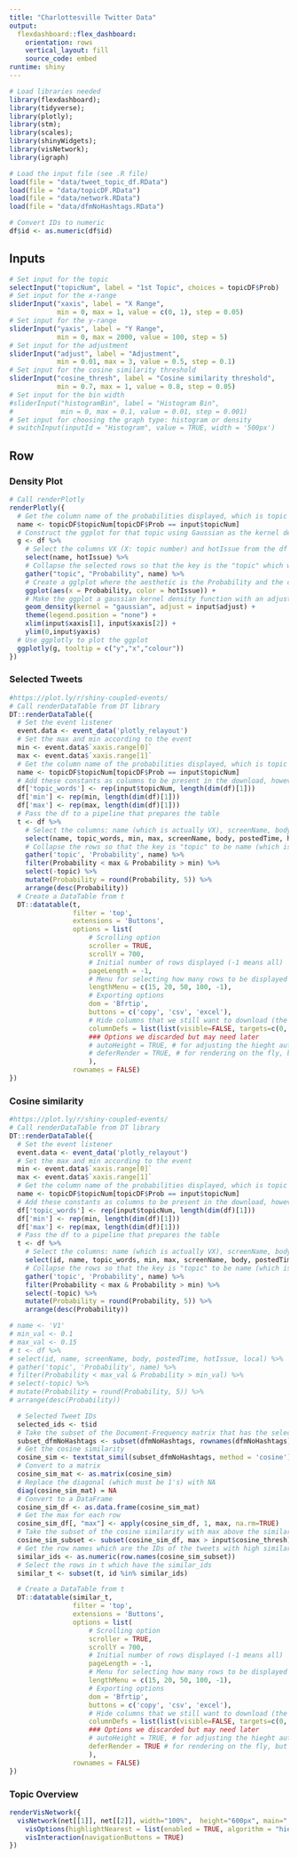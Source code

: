 ```yaml
---
title: "Charlottesville Twitter Data"
output: 
  flexdashboard::flex_dashboard:
    orientation: rows
    vertical_layout: fill
    source_code: embed
runtime: shiny
---
```


```r
# Load libraries needed
library(flexdashboard); 
library(tidyverse); 
library(plotly); 
library(stm); 
library(scales);
library(shinyWidgets);
library(visNetwork);
library(igraph)

# Load the input file (see .R file)
load(file = "data/tweet_topic_df.RData")
load(file = "data/topicDF.RData")
load(file = "data/network.RData")
load(file = "data/dfmNoHashtags.RData")

# Convert IDs to numeric
df$id <- as.numeric(df$id)
```

Inputs {.sidebar}
-------------------------------------

```r
# Set input for the topic
selectInput("topicNum", label = "1st Topic", choices = topicDF$Prob)
# Set input for the x-range
sliderInput("xaxis", label = "X Range",
            min = 0, max = 1, value = c(0, 1), step = 0.05)
# Set input for the y-range
sliderInput("yaxis", label = "Y Range",
            min = 0, max = 2000, value = 100, step = 5)
# Set input for the adjustment
sliderInput("adjust", label = "Adjustment",
            min = 0.01, max = 3, value = 0.5, step = 0.1)
# Set input for the cosine similarity threshold
sliderInput("cosine_thresh", label = "Cosine similarity threshold",
            min = 0.7, max = 1, value = 0.8, step = 0.05)
# Set input for the bin width
#sliderInput("histogramBin", label = "Histogram Bin",
#            min = 0, max = 0.1, value = 0.01, step = 0.001)
# Set input for choosing the graph type: histogram or density
# switchInput(inputId = "Histogram", value = TRUE, width = '500px')
```

Row {.tabset .tabset-fade}
-------------------------------------
    
### Density Plot

```r
# Call renderPlotly
renderPlotly({
  # Get the column name of the probabilities displayed, which is topic number VX, and X is an int
  name <- topicDF$topicNum[topicDF$Prob == input$topicNum]
  # Construct the ggplot for that topic using Gaussian as the kernel density
  g <- df %>%
    # Select the columns VX (X: topic number) and hotIssue from the df
    select(name, hotIssue) %>%
    # Collapse the selected rows so that the key is the "topic" which would be the name (which is the topic number VX), and the "Probability" is the value
    gather("topic", "Probability", name) %>%
    # Create a gglplot where the aesthetic is the Probability and the color is the hotIssue
    ggplot(aes(x = Probability, color = hotIssue)) +
    # Make the ggplot a gaussian kernel density function with an adjustment
    geom_density(kernel = "gaussian", adjust = input$adjust) +
    theme(legend.position = "none") +
    xlim(input$xaxis[1], input$xaxis[2]) +
    ylim(0,input$yaxis)
  # Use ggplotly to plot the ggplot
  ggplotly(g, tooltip = c("y","x","colour"))
})
```

### Selected Tweets

```r
#https://plot.ly/r/shiny-coupled-events/
# Call renderDataTable from DT library
DT::renderDataTable({
  # Set the event listener
  event.data <- event_data('plotly_relayout')
  # Set the max and min according to the event
  min <- event.data$`xaxis.range[0]`
  max <- event.data$`xaxis.range[1]`
  # Get the column name of the probabilities displayed, which is topic number VX, and X is an int
  name <- topicDF$topicNum[topicDF$Prob == input$topicNum]
  # Add these constants as columns to be present in the download, however, they will be invisible in the DT, using the columnDefs option
  df['topic_words'] <- rep(input$topicNum, length(dim(df)[1]))
  df['min'] <- rep(min, length(dim(df)[1]))
  df['max'] <- rep(max, length(dim(df)[1]))
  # Pass the df to a pipeline that prepares the table
  t <- df %>%
    # Select the columns: name (which is actually VX), screenName, body, postedTime, hostIssue, local
    select(name, topic_words, min, max, screenName, body, postedTime, hotIssue, local) %>%
    # Collapse the rows so that the key is "topic" to be name (which is the topic number VX), and the "Probability" is the value
    gather('topic', 'Probability', name) %>%
    filter(Probability < max & Probability > min) %>%
    select(-topic) %>%
    mutate(Probability = round(Probability, 5)) %>%
    arrange(desc(Probability))
  # Create a DataTable from t
  DT::datatable(t,
                filter = 'top',
                extensions = 'Buttons',
                options = list(
                    # Scrolling option
                    scroller = TRUE,
                    scrollY = 700,
                    # Initial number of rows displayed (-1 means all)
                    pageLength = -1,
                    # Menu for selecting how many rows to be displayed
                    lengthMenu = c(15, 20, 50, 100, -1),
                    # Exporting options
                    dom = 'Bfrtip',
                    buttons = c('copy', 'csv', 'excel'),
                    # Hide columns that we still want to download (the columns can be mentioned by numbers not names)
                    columnDefs = list(list(visible=FALSE, targets=c(0, 1, 2)))
                    ### Options we discarded but may need later
                    # autoHeight = TRUE, # for adjusting the hieght automatically, but it didn't work
                    # deferRender = TRUE, # for rendering on the fly, but seems not to have much effect
                    ),
                rownames = FALSE)
})
```

### Cosine similarity

```r
#https://plot.ly/r/shiny-coupled-events/
# Call renderDataTable from DT library
DT::renderDataTable({
  # Set the event listener
  event.data <- event_data('plotly_relayout')
  # Set the max and min according to the event
  min <- event.data$`xaxis.range[0]`
  max <- event.data$`xaxis.range[1]`
  # Get the column name of the probabilities displayed, which is topic number VX, and X is an int
  name <- topicDF$topicNum[topicDF$Prob == input$topicNum]
  # Add these constants as columns to be present in the download, however, they will be invisible in the DT, using the columnDefs option
  df['topic_words'] <- rep(input$topicNum, length(dim(df)[1]))
  df['min'] <- rep(min, length(dim(df)[1]))
  df['max'] <- rep(max, length(dim(df)[1]))
  # Pass the df to a pipeline that prepares the table
  t <- df %>%
    # Select the columns: name (which is actually VX), screenName, body, postedTime, hostIssue, local
    select(id, name, topic_words, min, max, screenName, body, postedTime, hotIssue, local) %>%
    # Collapse the rows so that the key is "topic" to be name (which is the topic number VX), and the "Probability" is the value
    gather('topic', 'Probability', name) %>%
    filter(Probability < max & Probability > min) %>%
    select(-topic) %>%
    mutate(Probability = round(Probability, 5)) %>%
    arrange(desc(Probability))

# name <- 'V1'
# min_val <- 0.1
# max_val <- 0.15
# t <- df %>%
# select(id, name, screenName, body, postedTime, hotIssue, local) %>%
# gather('topic', 'Probability', name) %>%
# filter(Probability < max_val & Probability > min_val) %>%
# select(-topic) %>%
# mutate(Probability = round(Probability, 5)) %>%
# arrange(desc(Probability))

  # Selected Tweet IDs
  selected_ids <- t$id
  # Take the subset of the Document-Frequency matrix that has the selected IDs
  subset_dfmNoHashtags <- subset(dfmNoHashtags, rownames(dfmNoHashtags) %in% selected_ids)
  # Get the cosine similarity
  cosine_sim <- textstat_simil(subset_dfmNoHashtags, method = 'cosine')
  # Convert to a matrix
  cosine_sim_mat <- as.matrix(cosine_sim)
  # Replace the diagonal (which must be 1's) with NA
  diag(cosine_sim_mat) = NA
  # Convert to a DataFrame
  cosine_sim_df <- as.data.frame(cosine_sim_mat)
  # Get the max for each row
  cosine_sim_df[, "max"] <- apply(cosine_sim_df, 1, max, na.rm=TRUE)
  # Take the subset of the cosine similarity with max above the similarity threshold (0.7)
  cosine_sim_subset <- subset(cosine_sim_df, max > input$cosine_thresh)
  # Get the row names which are the IDs of the tweets with high similarity
  similar_ids <- as.numeric(row.names(cosine_sim_subset))
  # Select the rows in t which have the similar_ids
  similar_t <- subset(t, id %in% similar_ids)

  # Create a DataTable from t
  DT::datatable(similar_t,
                filter = 'top',
                extensions = 'Buttons',
                options = list(
                    # Scrolling option
                    scroller = TRUE,
                    scrollY = 700,
                    # Initial number of rows displayed (-1 means all)
                    pageLength = -1,
                    # Menu for selecting how many rows to be displayed
                    lengthMenu = c(15, 20, 50, 100, -1),
                    # Exporting options
                    dom = 'Bfrtip',
                    buttons = c('copy', 'csv', 'excel'),
                    # Hide columns that we still want to download (the columns can be mentioned by numbers not names)
                    columnDefs = list(list(visible=FALSE, targets=c(0, 1, 2, 3))),
                    ### Options we discarded but may need later
                    # autoHeight = TRUE, # for adjusting the hieght automatically, but it didn't work
                    deferRender = TRUE # for rendering on the fly, but seems not to have much effect
                    ),
                rownames = FALSE)
})
```

### Topic Overview

```r
renderVisNetwork({
  visNetwork(net[[1]], net[[2]], width="100%",  height="600px", main=" ") %>%   
    visOptions(highlightNearest = list(enabled = TRUE, algorithm = "hierarchical")) %>%
    visInteraction(navigationButtons = TRUE) 
})
```